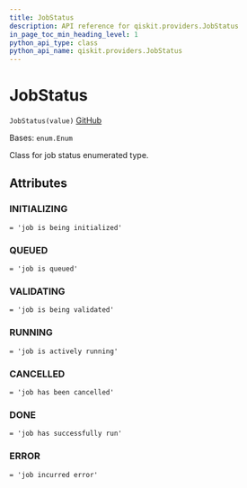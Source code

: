```yaml
---
title: JobStatus
description: API reference for qiskit.providers.JobStatus
in_page_toc_min_heading_level: 1
python_api_type: class
python_api_name: qiskit.providers.JobStatus
---
```


# JobStatus

<span id="qiskit.providers.JobStatus" />

`JobStatus(value)` [GitHub](https://github.com/qiskit/qiskit/tree/stable/0.21/qiskit/providers/jobstatus.py "view source code")

Bases: `enum.Enum`

Class for job status enumerated type.

## Attributes

<span id="qiskit.providers.JobStatus.INITIALIZING" />

### INITIALIZING

`= 'job is being initialized'`

<span id="qiskit.providers.JobStatus.QUEUED" />

### QUEUED

`= 'job is queued'`

<span id="qiskit.providers.JobStatus.VALIDATING" />

### VALIDATING

`= 'job is being validated'`

<span id="qiskit.providers.JobStatus.RUNNING" />

### RUNNING

`= 'job is actively running'`

<span id="qiskit.providers.JobStatus.CANCELLED" />

### CANCELLED

`= 'job has been cancelled'`

<span id="qiskit.providers.JobStatus.DONE" />

### DONE

`= 'job has successfully run'`

<span id="qiskit.providers.JobStatus.ERROR" />

### ERROR

`= 'job incurred error'`

